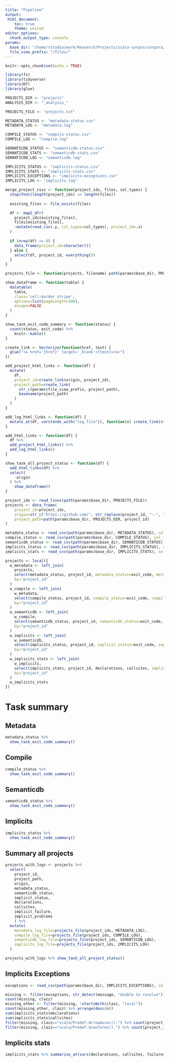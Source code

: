 ```yaml
---
title: "Pipeline"
output:
 html_document:
    toc: true
    theme: united
editor_options: 
  chunk_output_type: console
params:
  base_dir: "/home/rstudio/work/Research/Projects/scala-corpus/corpora/4-top100"
  file_view_prefix: "/files/"
---
```


```r
knitr::opts_chunk$set(echo = TRUE)

library(fs)
library(tidyverse)
library(DT)
library(glue)

PROJECTS_DIR <- "projects"
ANALYSIS_DIR <- "_analysis_"

PROJECTS_FILE <- "projects.txt"

METADATA_STATUS <- "metadata-status.csv"
METADATA_LOG <- "metadata.log"

COMPILE_STATUS <- "compile-status.csv"
COMPILE_LOG <- "compile.log"

SEMANTICDB_STATUS <- "semanticdb-status.csv"
SEMANTICDB_STATS <- "semanticdb-stats.csv"
SEMANTICDB_LOG <- "semanticdb.log"

IMPLICITS_STATUS <- "implicits-status.csv"
IMPLICITS_STATS <- "implicits-stats.csv"
IMPLICITS_EXCEPTIONS <- "implicits-exceptions.csv"
IMPLICITS_LOG <- "implicits.log"
```

```r
merge_project_csvs <- function(project_ids, files, col_types) {
  stopifnot(length(project_ids) == length(files))
  
  existing_files <- file_exists(files)

  df <- map2_dfr(
    project_ids[existing_files], 
    files[existing_files], 
    ~mutate(read_csv(.y, col_types=col_types), project_id=.x)
  )
  
  if (nrow(df) == 0) {
    data_frame(project_id=character())
  } else {
    select(df, project_id, everything())
  }
}

projects_file <- function(projects, filename) path(params$base_dir, PROJECTS_DIR, projects, ANALYSIS_DIR, filename)

show_dataframe <- function(table) {
  datatable(
    table,
    class='cell-border stripe',
    options=list(pageLength=100),
    escape=FALSE
  )
}

show_task_exit_code_summary <- function(status) {
  count(status, exit_code) %>% 
    knitr::kable()
}

create_link <- Vectorize(function(href, text) {
  glue("<a href='{href}' target='_blank'>{text}</a>")
})

add_project_html_links <- function(df) {
  mutate(
    df, 
    project_id=create_link(origin, project_id), 
    project_path=create_link(
      str_c(params$file_view_prefix, project_path),
      basename(project_path)
    )
  )
}

add_log_html_links <- function(df) {
  mutate_at(df, vars(ends_with("log_file")), function(x) create_link(str_c(params$file_view_prefix, x), basename(x)))
}

add_html_links <- function(df) {
  df %>%
  add_project_html_links() %>%
  add_log_html_links()
}

show_task_all_project_status <- function(df) {
  add_html_links(df) %>%
  select(
    -origin
  ) %>% 
    show_dataframe()
}
```


```r
project_ids <- read_lines(path(params$base_dir, PROJECTS_FILE))
projects <- data_frame(
    project_id=project_ids,
    origin=str_c("https://github.com/", str_replace(project_id, "--", "/")),
    project_path=path(params$base_dir, PROJECTS_DIR, project_id)
)
```

```r
metadata_status <- read_csv(path(params$base_dir, METADATA_STATUS), col_types="cii")
compile_status <- read_csv(path(params$base_dir, COMPILE_STATUS), col_types="cii")
semanticdb_status <- read_csv(path(params$base_dir, SEMANTICDB_STATUS), col_types="cii")
implicits_status <- read_csv(path(params$base_dir, IMPLICITS_STATUS), col_types="cii")
implicits_stats <- read_csv(path(params$base_dir, IMPLICITS_STATS), col_types="cciii")
```

```r
projects <- local({
  w_metadata <- left_join(
    projects,
    select(metadata_status, project_id, metadata_status=exit_code, metadata_duration=duration),
    by="project_id"
  )
  w_compile <- left_join(
    w_metadata,
    select(compile_status, project_id, compile_status=exit_code, compile_duration=duration),
    by="project_id"
  )
  w_semanticdb <- left_join(
    w_compile,
    select(semanticdb_status, project_id, semanticdb_status=exit_code, semanticdb_duration=duration),
    by="project_id"
  )
  w_implicits <- left_join(
    w_semanticdb,
    select(implicits_status, project_id, implicit_status=exit_code, implicit_duration=duration),
    by="project_id"
  )
  w_implicits_stats <- left_join(
    w_implicits,
    select(implicits_stats, project_id, declarations, callsites, implicit_failure=failure, implicit_problems=failures),
    by="project_id"
  )
  w_implicits_stats
})
```

# Task summary

## Metadata

```r
metadata_status %>%
  show_task_exit_code_summary()
```
## Compile

```r
compile_status %>%
  show_task_exit_code_summary()
```

## Semanticdb

```r
semanticdb_status %>%
  show_task_exit_code_summary()
```

## Implicits

```r
implicits_status %>%
  show_task_exit_code_summary()
```

## Summary all projects

```r
projects_with_logs <- projects %>%
  select(
    project_id, 
    project_path, 
    origin, 
    metadata_status, 
    semanticdb_status, 
    implicit_status, 
    declarations, 
    callsites, 
    implicit_failure, 
    implicit_problems
    ) %>%
  mutate(
    metadata_log_file=projects_file(project_ids, METADATA_LOG),
    compile_log_file=projects_file(project_ids, COMPILE_LOG),
    semanticdb_log_file=projects_file(project_ids, SEMANTICDB_LOG),
    implicits_log_file=projects_file(project_ids, IMPLICITS_LOG)
  )

projects_with_logs %>% show_task_all_project_status()
```

## Implicits Exceptions

```r
exceptions <- read_csv(path(params$base_dir, IMPLICITS_EXCEPTIONS), col_types="ccccc")
```

```r
missing <- filter(exceptions, str_detect(message, "Unable to resolve")) %>% mutate(clazz=str_replace(message, "Unable to resolve: (.*)", "\\1")) %>% select(project_id, module_id, clazz)
count(missing, clazz)
missing_other <- filter(missing, !startsWith(clazz, "local"))
count(missing_other, clazz) %>% arrange(desc(n))
sum(implicits_stats$declarations)
sum(implicits_stats$callsites)
filter(missing, clazz=="scala/Predef.ArrowAssoc().") %>% count(project_id)
filter(missing, clazz=="scala/Predef.$conforms().") %>% count(project_id)
```

## Implicits stats

```r
implicits_stats %>% summarise_at(vars(declarations, callsites, failures), sum)
```


